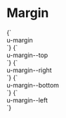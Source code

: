 
<Meta title="Utilities/Margin" />

# Margin

<Canvas>
  <Story name="margin">
    {`
      <div class="u-bg--brand-2 u-padding">
        <div class="u-bg--background u-margin">u-margin</div>
      </div>
    `}
  </Story>
  <Story name="margin--top">
    {`
      <div class="u-bg--brand-2 u-padding">
        <div class="u-bg--background u-margin--top">u-margin--top</div>
      </div>
    `}
  </Story>
  <Story name="margin--right">
    {`
      <div class="u-bg--brand-2 u-padding">
        <div class="u-bg--background u-margin--right">u-margin--right</div>
      </div>
    `}
  </Story>
  <Story name="margin--bottom">
    {`
      <div class="u-bg--brand-2 u-padding">
        <div class="u-bg--background u-margin--bottom">u-margin--bottom</div>
      </div>
    `}
  </Story>
  <Story name="margin--left">
    {`
      <div class="u-bg--brand-2 u-padding">
        <div class="u-bg--background u-margin--left">u-margin--left</div>
      </div>
    `}
  </Story>
</Canvas>
